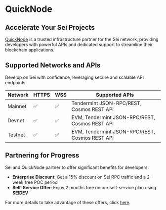 # QuickNode 

## Accelerate Your Sei Projects

[QuickNode](https://quicknode.com) is a trusted infrastructure partner for the Sei network, providing developers with powerful APIs and dedicated support to streamline their blockchain applications.

## Supported Networks and APIs

Develop on Sei with confidence, leveraging secure and scalable API endpoints.

| Network      | HTTPS | WSS | Supported APIs |
| ----------- | ----------- | ----------- | ----------- |
| Mainnet    | ✅     |  ✅ | Tendermint JSON-RPC/REST, Cosmos REST API |
| Devnet    | ✅     |  ✅ | EVM, Tendermint JSON-RPC/REST, Cosmos REST API |
| Testnet    | ✅     |  ✅ | EVM, Tendermint JSON-RPC/REST, Cosmos REST API |

## Partnering for Progress

Sei and QuickNode partner to offer significant benefits for developers:

- **Enterprise Discount**: Get a 15% discount on Sei RPC traffic and a 2-week free POC period
- **Self-Service Offer**: Enjoy 2 months free on our self-service plan using **SEIDEV**

For more details to take advantage of these offers, click [here](https://quicknode.notion.site/QuickNode-Benefits-for-Sei-Developers-055595fe29354fc6b8de2c2d354d0972). 